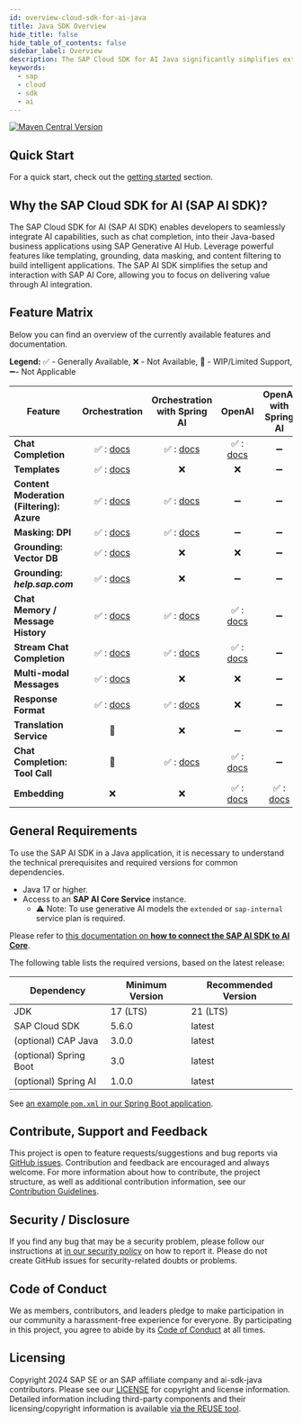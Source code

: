 ```yaml
---
id: overview-cloud-sdk-for-ai-java
title: Java SDK Overview
hide_title: false
hide_table_of_contents: false
sidebar_label: Overview
description: The SAP Cloud SDK for AI Java significantly simplifies extending and developing an application with SAP Business Technology Platform
keywords:
  - sap
  - cloud
  - sdk
  - ai
---
```



[![Maven Central Version](https://img.shields.io/maven-central/v/com.sap.ai.sdk/core?color=dark-green)](https://central.sonatype.com/search?smo=true&namespace=com.sap.ai.sdk)

## Quick Start

For a quick start, check out the [getting started](getting-started) section.

## Why the SAP Cloud SDK for AI (SAP AI SDK)?

The SAP Cloud SDK for AI (SAP AI SDK) enables developers to seamlessly integrate AI capabilities, such as chat completion, into their Java-based business applications using SAP Generative AI Hub.
Leverage powerful features like templating, grounding, data masking, and content filtering to build intelligent applications.
The SAP AI SDK simplifies the setup and interaction with SAP AI Core, allowing you to focus on delivering value through AI integration.

## Feature Matrix

Below you can find an overview of the currently available features and documentation.

**Legend:** ✅ - Generally Available, ❌ - Not Available, 🔧 - WIP/Limited Support, ➖- Not Applicable

| Feature                                   |                                               Orchestration                                                |                                    Orchestration with Spring AI                                    |                                                       OpenAI                                                        |                             OpenAI with Spring AI                              |
| ----------------------------------------- | :--------------------------------------------------------------------------------------------------------: | :------------------------------------------------------------------------------------------------: | :-----------------------------------------------------------------------------------------------------------------: | :----------------------------------------------------------------------------: |
| **Chat Completion**                       |     ✅ : [docs](https://sap.github.io/ai-sdk/docs/java/orchestration/chat-completion#chat-completion)      |    ✅ : [docs](https://sap.github.io/ai-sdk/docs/java/spring-ai/orchestration#chat-completion)     | ✅ : [docs](https://sap.github.io/ai-sdk/docs/java/foundation-models/openai/chat-completion#simple-chat-completion) |                                       ➖                                       |
| **Templates**                             |        ✅ : [docs](https://sap.github.io/ai-sdk/docs/java/orchestration/chat-completion#templating)        |                                                 ❌                                                 |                                                         ❌                                                          |                                       ➖                                       |
| **Content Moderation (Filtering): Azure** |        ✅ : [docs](https://sap.github.io/ai-sdk/docs/java/orchestration/chat-completion#filtering)         |       ✅ : [docs](https://sap.github.io/ai-sdk/docs/java/spring-ai/orchestration#filtering)        |                                                         ➖                                                          |                                       ➖                                       |
| **Masking: DPI**                          |         ✅ : [docs](https://sap.github.io/ai-sdk/docs/java/orchestration/chat-completion#masking)          |        ✅ : [docs](https://sap.github.io/ai-sdk/docs/java/spring-ai/orchestration#masking)         |                                                         ➖                                                          |                                       ➖                                       |
| **Grounding: Vector DB**                  |  ✅ : [docs](https://sap.github.io/ai-sdk/docs/java/orchestration/chat-completion#vector-data-repository)  |                                                 ❌                                                 |                                                         ❌                                                          |                                       ➖                                       |
| **Grounding: _help.sap.com_**             | ✅ : [docs](https://sap.github.io/ai-sdk/docs/java/orchestration/chat-completion#grounding-via-helpsapcom) |                                                 ❌                                                 |                                                         ➖                                                          |                                       ➖                                       |
| **Chat Memory / Message History**         |     ✅ : [docs](https://sap.github.io/ai-sdk/docs/java/orchestration/chat-completion#message-history)      |      ✅ : [docs](https://sap.github.io/ai-sdk/docs/java/spring-ai/orchestration#chat-memory)       |    ✅ : [docs](https://sap.github.io/ai-sdk/docs/java/foundation-models/openai/chat-completion#message-history)     |                                       ➖                                       |
| **Stream Chat Completion**                |        ✅ : [docs](https://sap.github.io/ai-sdk/docs/java/orchestration/chat-completion#streaming)         | ✅ : [docs](https://sap.github.io/ai-sdk/docs/java/spring-ai/orchestration#stream-chat-completion) | ✅ : [docs](https://sap.github.io/ai-sdk/docs/java/foundation-models/openai/chat-completion#stream-chat-completion) |                                       ➖                                       |
| **Multi-modal Messages**                  |       ✅ : [docs](https://sap.github.io/ai-sdk/docs/java/orchestration/chat-completion#using-images)       |                                                 ❌                                                 |                                                         ❌                                                          |                                       ➖                                       |
| **Response Format**                       |     ✅ : [docs](https://sap.github.io/ai-sdk/docs/java/orchestration/chat-completion#response-format)      |    ✅ : [docs](https://sap.github.io/ai-sdk/docs/java/spring-ai/orchestration#response-format)     |                                                         ❌                                                          |                                       ➖                                       |
| **Translation Service**                   |                                                     🔧                                                     |                                                 ❌                                                 |                                                         ➖                                                          |                                       ➖                                       |
| **Chat Completion: Tool Call**            |                                                     🔧                                                     |      ✅ : [docs](https://sap.github.io/ai-sdk/docs/java/spring-ai/orchestration#tool-calling)      |  ✅ : [docs](https://sap.github.io/ai-sdk/docs/java/foundation-models/openai/chat-completion#executing-tool-calls)  |                                       ➖                                       |
| **Embedding**                             |                                                     ❌                                                     |                                                 ❌                                                 |         ✅ : [docs](https://sap.github.io/ai-sdk/docs/java/foundation-models/openai/embedding#introduction)         | ✅ : [docs](https://sap.github.io/ai-sdk/docs/java/spring-ai/openai#embedding) |

## General Requirements

To use the SAP AI SDK in a Java application, it is necessary to understand the technical prerequisites and required versions for common dependencies.

- Java 17 or higher.
- Access to an **SAP AI Core Service** instance.
  - ⚠️ Note: To use generative AI models the `extended` or `sap-internal` service plan is required.

Please refer to [this documentation on **how to connect the SAP AI SDK to AI Core**](connecting-to-ai-core).

The following table lists the required versions, based on the latest release:

| Dependency             | Minimum Version | Recommended Version |
| ---------------------- | --------------- | ------------------- |
| JDK                    | 17 (LTS)        | 21 (LTS)            |
| SAP Cloud SDK          | 5.6.0           | latest              |
| (optional) CAP Java    | 3.0.0           | latest              |
| (optional) Spring Boot | 3.0             | latest              |
| (optional) Spring AI   | 1.0.0           | latest              |

See [an example `pom.xml` in our Spring Boot application](https://github.com/SAP/ai-sdk-java/tree/main/sample-code/spring-app/pom.xml).

## Contribute, Support and Feedback

This project is open to feature requests/suggestions and bug reports via [GitHub issues](https://github.com/SAP/ai-sdk-java/issues).
Contribution and feedback are encouraged and always welcome.
For more information about how to contribute, the project structure, as well as additional contribution information, see our [Contribution Guidelines](https://github.com/SAP/ai-sdk-java/blob/main/CONTRIBUTING.md).

## Security / Disclosure

If you find any bug that may be a security problem, please follow our instructions at [in our security policy](https://github.com/SAP/ai-sdk-java/security/policy) on how to report it.
Please do not create GitHub issues for security-related doubts or problems.

## Code of Conduct

We as members, contributors, and leaders pledge to make participation in our community a harassment-free experience for everyone.
By participating in this project, you agree to abide by its [Code of Conduct](https://github.com/SAP/.github/blob/main/CODE_OF_CONDUCT.md) at all times.

## Licensing

Copyright 2024 SAP SE or an SAP affiliate company and ai-sdk-java contributors.
Please see our [LICENSE](https://github.com/SAP/ai-sdk-java/blob/main/LICENSE) for copyright and license information.
Detailed information including third-party components and their licensing/copyright information is available [via the REUSE tool](https://api.reuse.software/info/github.com/SAP/ai-sdk-java).
